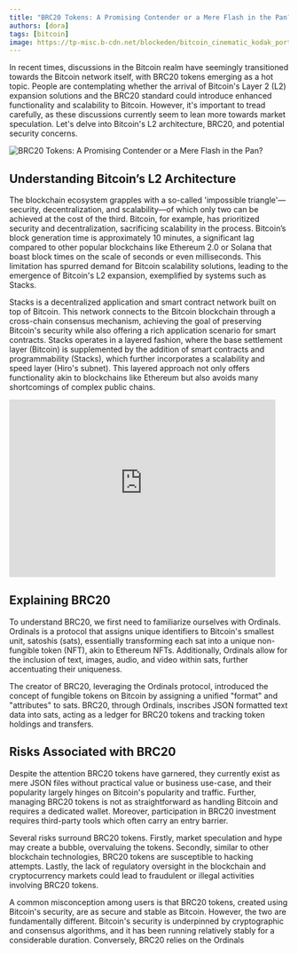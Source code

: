 ```yaml
---
title: "BRC20 Tokens: A Promising Contender or a Mere Flash in the Pan?"
authors: [dora]
tags: [bitcoin]
image: https://tp-misc.b-cdn.net/blockeden/bitcoin_cinematic_kodak_portra_800_105_mm_f1_1.png
---
```


In recent times, discussions in the Bitcoin realm have seemingly transitioned towards the Bitcoin network itself, with BRC20 tokens emerging as a hot topic. People are contemplating whether the arrival of Bitcoin's Layer 2 (L2) expansion solutions and the BRC20 standard could introduce enhanced functionality and scalability to Bitcoin. However, it's important to tread carefully, as these discussions currently seem to lean more towards market speculation. Let's delve into Bitcoin's L2 architecture, BRC20, and potential security concerns.

![BRC20 Tokens: A Promising Contender or a Mere Flash in the Pan?](https://tp-misc.b-cdn.net/blockeden/bitcoin_cinematic_kodak_portra_800_105_mm_f1_1.png "BRC20 Tokens: A Promising Contender or a Mere Flash in the Pan?")

## Understanding Bitcoin’s L2 Architecture

The blockchain ecosystem grapples with a so-called 'impossible triangle'—security, decentralization, and scalability—of which only two can be achieved at the cost of the third. Bitcoin, for example, has prioritized security and decentralization, sacrificing scalability in the process. Bitcoin’s block generation time is approximately 10 minutes, a significant lag compared to other popular blockchains like Ethereum 2.0 or Solana that boast block times on the scale of seconds or even milliseconds. This limitation has spurred demand for Bitcoin scalability solutions, leading to the emergence of Bitcoin's L2 expansion, exemplified by systems such as Stacks.

Stacks is a decentralized application and smart contract network built on top of Bitcoin. This network connects to the Bitcoin blockchain through a cross-chain consensus mechanism, achieving the goal of preserving Bitcoin's security while also offering a rich application scenario for smart contracts. Stacks operates in a layered fashion, where the base settlement layer (Bitcoin) is supplemented by the addition of smart contracts and programmability (Stacks), which further incorporates a scalability and speed layer (Hiro's subnet). This layered approach not only offers functionality akin to blockchains like Ethereum but also avoids many shortcomings of complex public chains.

<div style={{ display: "flex", width: "100%", justifyContent: "center" }}>
  <iframe
    src="https://blockedenxyz.substack.com/embed"
    width="480"
    height="320"
    frameborder="0"
    scrolling="no"
  ></iframe>
</div>

## Explaining BRC20

To understand BRC20, we first need to familiarize ourselves with Ordinals. Ordinals is a protocol that assigns unique identifiers to Bitcoin's smallest unit, satoshis (sats), essentially transforming each sat into a unique non-fungible token (NFT), akin to Ethereum NFTs. Additionally, Ordinals allow for the inclusion of text, images, audio, and video within sats, further accentuating their uniqueness.

The creator of BRC20, leveraging the Ordinals protocol, introduced the concept of fungible tokens on Bitcoin by assigning a unified "format" and "attributes" to sats. BRC20, through Ordinals, inscribes JSON formatted text data into sats, acting as a ledger for BRC20 tokens and tracking token holdings and transfers.

## Risks Associated with BRC20

Despite the attention BRC20 tokens have garnered, they currently exist as mere JSON files without practical value or business use-case, and their popularity largely hinges on Bitcoin's popularity and traffic. Further, managing BRC20 tokens is not as straightforward as handling Bitcoin and requires a dedicated wallet. Moreover, participation in BRC20 investment requires third-party tools which often carry an entry barrier.

Several risks surround BRC20 tokens. Firstly, market speculation and hype may create a bubble, overvaluing the tokens. Secondly, similar to other blockchain technologies, BRC20 tokens are susceptible to hacking attempts. Lastly, the lack of regulatory oversight in the blockchain and cryptocurrency markets could lead to fraudulent or illegal activities involving BRC20 tokens.

A common misconception among users is that BRC20 tokens, created using Bitcoin's security, are as secure and stable as Bitcoin. However, the two are fundamentally different. Bitcoin's security is underpinned by cryptographic and consensus algorithms, and it has been running relatively stably for a considerable duration. Conversely, BRC20 relies on the Ordinals
